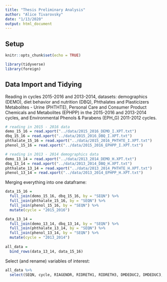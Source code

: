 ```yaml
---
title: "Thesis Preliminary Analysis"
author: "Alice Tivarovsky"
date: "1/13/2020"
output: html_document
---
```


## Setup
```r
knitr::opts_chunk$set(echo = TRUE)

library(tidyverse)
library(foreign)

```

## Data Import and Tidying

Reading in cycles 2015-2016 and 2013-2014, datasets: demographics (DEMO), diet behavior and nutrition (DBQ), Phthalates and Plasticizers Metabolites - Urine (PHTHTE), Personal Care and Consumer Product Chemicals and Metabolites (EPHPP) in the 2015-2016 and 2013-2014 cycles, and Environmental Phenols & Parabens (EPH_G) 2011-2012 cycles. 

```r
# reading in 2015 - 2016 data
demo_15_16 = read.xport("../data/2015_2016_DEMO_I.XPT.txt")
dbq_15_16 = read.xport("../data/2015_2016_DBQ_I.XPT.txt")
phthalate_15_16 = read.xport("../data/2015_2016_PHTHTE_I.XPT.txt")
phenol_15_16 = read.xport("../data/2015_2016_EPHPP_I.XPT.txt")

# reading in 2013 - 2014 demographics data
demo_13_14 = read.xport("../data/2013_2014_DEMO_H.XPT.txt")
dbq_13_14 = read.xport("../data/2013_2014_DBQ_H.XPT.txt")
phthalate_13_14 = read.xport("../data/2013_2014_PHTHTE_H.XPT.txt")
phenol_13_14 = read.xport("../data/2013_2014_EPHPP_H.XPT.txt")


```
 

Merging everything into one dataframe: 

```r
data_15_16 = 
  full_join(demo_15_16, dbq_15_16, by = "SEQN") %>%
  full_join(phthalate_15_16, by = "SEQN") %>% 
  full_join(phenol_15_16, by = "SEQN") %>% 
  mutate(cycle = "2015_2016")

data_13_14 = 
  full_join(demo_13_14, dbq_13_14, by = "SEQN") %>%
  full_join(phthalate_13_14, by = "SEQN") %>% 
  full_join(phenol_13_14, by = "SEQN") %>% 
  mutate(cycle = "2013_2014")
  
all_data = 
  bind_rows(data_13_14, data_15_16) 
```


Select (and rename) variables of interest: 

```r
all_data %>% 
  select(SEQN, cycle, RIAGENDR, RIDRETH1, RIDRETH3, DMDEDUC2, DMDEDUC3, DMDMARTL, INDHHIN2, INDFMIN2, URXBP3, URXBPH, URXBPF, URXBPS, URXTRS, URXUCR.x, URXCNP, URXCOP, URXECP, URXHIBP, URXMBP, URXMC1, URXMCOH, URXMEP, URXMHBP, URXMHH, URXMHNC, URXMHP, URXMIB, URXMNP, URXMOH, URXMZP, DBQ700, DBD895, DBD900, DBD905, DBD910) 
         

```

